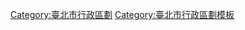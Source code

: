 {{Navbox
| title = {{flag|臺北市}}[[臺北市行政區劃|行政區劃]]
| name  = 臺北市行政區劃
| bodyclass = hlist
| above = [[臺北市政府|市政府所在地]]：[[信義區 (臺北市)|信義區]]
| image = [[File:Emblem of Taipei City.svg|70px|臺北市市徽]]
| group1= 12[[區 (中華民國)|區]]
| list1 = 
  {{Navbox subgroup
   |group1 = 北
   |list1  =
* [[士林區]]
* [[北投區]]
* [[中山區 (臺北市)|中山區]]
* [[大同區 (臺灣)|大同區]]
* [[松山區 (臺灣)|松山區]]
* [[內湖區]]
   |group2 = 南
   |list2  =
* [[中正區 (臺北市)|中正區]]
* [[萬華區]]
* [[大安區 (臺北市)|大安區]]
* [[文山區]]
* [[信義區 (臺北市)|信義區]]
* [[南港區]]
  }}
| group2 = 已裁撤
| list2 = 
  {{Navbox subgroup
   |group1 = 北
   |list1  =
* [[陽明山管理局]]
* [[建成區 (台北市)|建成區]]
* [[延平區 (台北市)|延平區]]
   |group2 = 南
   |list2  =
* [[城中區 (台北市)|城中區]]
* [[龍山區 (台北市)|龍山區]]
* [[雙園區]]
* [[古亭區]]
* [[景美区]]
* [[木栅区]]
  }}
| group3 = 前身
| list3 =
*[[淡水廳]]
*[[淡水縣]]
*[[臺北縣 (日治時期)|臺北縣]]
*[[臺北廳]]
*[[臺北市 (州轄市)|州轄臺北市]]
*[[臺北市 (省轄市)|省轄臺北市]]
| below = 
*'''[[Portal:臺北|臺北主題]]'''
*[[臺北歷史]]
*[[臺北地理]]
*[[臺北交通]]
{{中華民國自由地區行政區劃模板索引}}
}}<includeonly>[[Category:臺北市行政區劃]]</includeonly><noinclude>
[[Category:臺北市行政區劃模板]]
</noinclude>